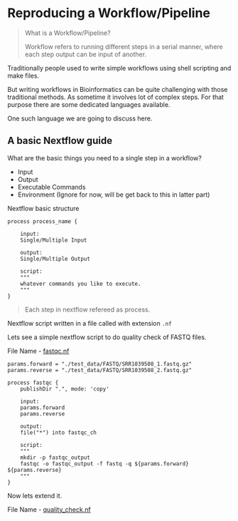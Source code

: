 # Reproducing a Workflow/Pipeline

> What is a Workflow/Pipeline?
> 
> Workflow refers to running different steps in a serial manner, where each step output can be input of another.

Traditionally people used to write simple workflows using shell scripting and make files.

But writing workflows in Bioinformatics  can be quite challenging with those traditional methods. As sometime it involves lot of complex steps. For that purpose there are some dedicated languages available. 

One such language we are going to discuss here.

## A basic Nextflow guide

What are the basic things you need to a single step in a workflow?

* Input
* Output
* Executable Commands
* Environment (Ignore for now, will be get back to this in latter part)

Nextflow basic structure

```nextflow
process process_name {

    input:
    Single/Multiple Input

    output:
    Single/Multiple Output

    script:
    """
    whatever commands you like to execute.
    """ 
}
```

> Each step in nextflow refereed as process.

Nextflow script written in a file called with extension `.nf`

Lets see a simple nextflow script to do quality check of FASTQ files.

File Name - [fastqc.nf](supplementary/nextflow/fastqc.nf)

```nextflow
params.forward = "./test_data/FASTQ/SRR1039508_1.fastq.gz"
params.reverse = "./test_data/FASTQ/SRR1039508_2.fastq.gz"

process fastqc {
	publishDir ".", mode: 'copy'

    input:
    params.forward
    params.reverse

    output:
    file("*") into fastqc_ch

    script:
    """
    mkdir -p fastqc_output
    fastqc -o fastqc_output -f fastq -q ${params.forward} ${params.reverse}
    """ 
}
```

Now lets extend it.

File Name - [quality_check.nf](supplementary/nextflow/quality_check.nf)